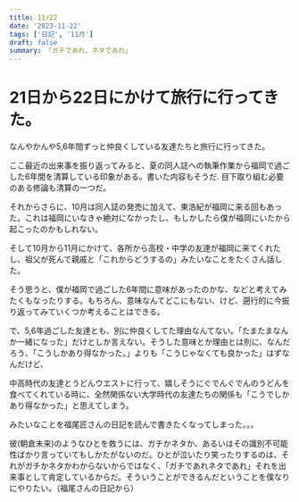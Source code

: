 ```yaml
---
title: 11/22
date: '2023-11-22'
tags: ['日記', '11月']
draft: false
summary: 「ガチであれ、ネタであれ」
---
```

# 21日から22日にかけて旅行に行ってきた。
なんやかんや5,6年間ずっと仲良くしている友達たちと旅行に行ってきた。

ここ最近の出来事を振り返ってみると、夏の同人誌への執筆作業から福岡で過ごした6年間を清算している印象がある。書いた内容もそうだ.
目下取り組む必要のある修論も清算の一つだ。

それからさらに、10月は同人誌の発売に加えて、東浩紀が福岡に来る回もあった。これは福岡にいなきゃ絶対になかったし、もしかしたら僕が福岡にいたから起こったのかもしれない。

そして10月から11月にかけて、各所から高校・中学の友達が福岡に来てくれたし、祖父が死んで親戚と「これからどうするの」みたいなことをたくさん話した。

そう思うと、僕が福岡で過ごした6年間に意味があったのかな、などと考えてみたくもなったりする。もちろん、意味なんてどこにもない、けど、遡行的に今振り返ってみていくつか考えることはできる。

で、5,6年過ごした友達とも、別に仲良くしてた理由なんてない。「たまたまなんか一緒になった」だけとしか言えない。そうした意味とか理由とは別に、なんだろう、「こうしかあり得なかった。」よりも「こうじゃなくても良かった」はずなんだけど、

中高時代の友達とうどんウエストに行って、嬉しそうにぐでんぐでんのうどんを食べてくれている時に、全然関係ない大学時代の友達たちの関係も「こうでしかあり得なかった」と思えてしまう。


みたいなことを福尾匠さんの日記を読んで書きたくなってしまった。。。

<div className='bg-gradient-to-r from-gray-400 to-white-400 rounded-lg p-8'>彼(朝倉未来)のようなひとを救うには、ガチかネタか、あるいはその識別不可能性ばかり言っていてもしかたがないのだ。ひとが泣いたり笑ったりするのは、それがガチかネタかわからないからではなく、「ガチであれネタであれ」それを出来事として肯定しているからだ。そういうことができるんだということを僕なりにやりたい。（福尾さんの日記から）</div>